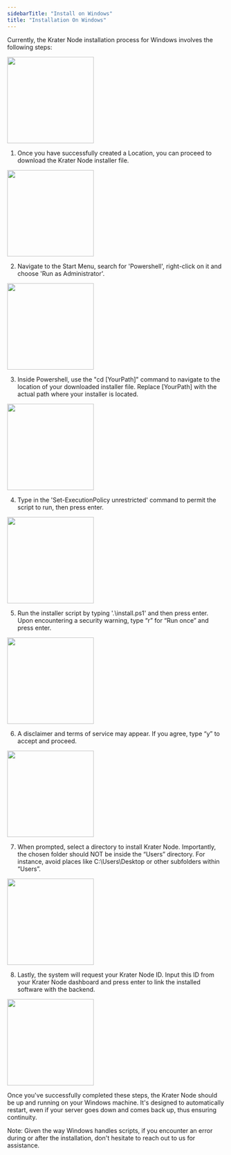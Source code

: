 ```yaml
---
sidebarTitle: "Install on Windows"
title: "Installation On Windows"
---
```

Currently, the Krater Node installation process for Windows involves the following steps:
<Frame caption=""><img height="200" src="https://github.com/krater-io/docs/blob/main/images/krater-node/install-windows/open-install.webp?raw=true" /></Frame>

1. Once you have successfully created a Location, you can proceed to download the Krater Node installer file.
<Frame caption=""><img height="200" src="https://github.com/krater-io/docs/blob/main/images/krater-node/install-windows/download.webp?raw=true" /></Frame>

2. Navigate to the Start Menu, search for 'Powershell', right-click on it and choose 'Run as Administrator'.
<Frame caption=""><img height="200" src="https://github.com/krater-io/docs/blob/main/images/krater-node/install-windows/powershell.webp?raw=true" /></Frame>

3. Inside Powershell, use the "cd [YourPath]" command to navigate to the location of your downloaded installer file. Replace [YourPath] with the actual path where your installer is located.
<Frame caption=""><img height="200" src="https://github.com/krater-io/docs/blob/main/images/krater-node/install-windows/cd-directory.webp?raw=true" /></Frame>

4. Type in the 'Set-ExecutionPolicy unrestricted' command to permit the script to run, then press enter.
<Frame caption=""><img height="200" src="https://github.com/krater-io/docs/blob/main/images/krater-node/install-windows/change-policy.webp?raw=true" /></Frame>

5. Run the installer script by typing '.\install.ps1' and then press enter. Upon encountering a security warning, type “r” for “Run once” and press enter.
<Frame caption=""><img height="200" src="https://github.com/krater-io/docs/blob/main/images/krater-node/install-windows/execute-installer.webp?raw=true" /></Frame>

6. A disclaimer and terms of service may appear. If you agree, type “y” to accept and proceed.
<Frame caption=""><img height="200" src="https://github.com/krater-io/docs/blob/main/images/krater-node/install-windows/agree-to-terms.webp?raw=true" /></Frame>

7. When prompted, select a directory to install Krater Node. Importantly, the chosen folder should NOT be inside the “Users” directory. For instance, avoid places like C:\Users\Desktop or other subfolders within “Users”.
<Frame caption=""><img height="200" src="https://github.com/krater-io/docs/blob/main/images/krater-node/install-windows/select-folder.webp?raw=true" /></Frame>

8. Lastly, the system will request your Krater Node ID. Input this ID from your Krater Node dashboard and press enter to link the installed software with the backend.
<Frame caption=""><img height="200" src="https://github.com/krater-io/docs/blob/main/images/krater-node/install-windows/input-id.webp?raw=true" /></Frame>

Once you've successfully completed these steps, the Krater Node should be up and running on your Windows machine. It's designed to automatically restart, even if your server goes down and comes back up, thus ensuring continuity.

Note: Given the way Windows handles scripts, if you encounter an error during or after the installation, don't hesitate to reach out to us for assistance.